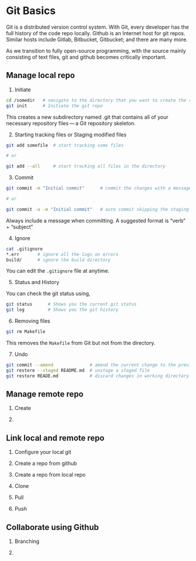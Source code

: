 # Git Basics

Git is a distributed version control system. With Git, every developer has the full history of the code repo locally. Github is an Internet host for git repos. Similar hosts include Gitlab, Bitbucket, Gitbucket; and there are many more.

As we transition to fully open-source programming, with the source mainly consisting of text files, git and github becomes critically important. 


## Manage local repo

1. Initiate

```bash
cd /somedir   # navigate to the directory that you want to create the repo
git init      # Initiate the git repo
```
This creates a new subdirectory named .git that contains all of your necessary repository files — a Git repository skeleton.

2. Starting tracking files or Staging modified files

```bash
git add somefile  # start tracking some files

# or

git add --all     # start tracking all files in the directory
```


3. Commit

```bash
git commit -m "Initial commit"      # commit the changes with a message

# or

git commit -a -m "Initial commit"   # auto commit skipping the staging area 
```

:::{.callout-tip}
Always include a message when committing. A suggested format is "verb" + "subject"
:::

4. Ignore

```bash
cat .gitignore
*.err       # ignore all the logs on errors
build/      # ignore the build directory
```

You can edit the `.gitignore` file at anytime. 

5. Status and History

You can check the git status using,

```bash
git status      # Shows you the current git status 
git log         # Shows you the git history
```

6. Removing files

```bash
git rm Makefile
```
This removes the `Makefile` from Git but not from the directory.

7. Undo

```bash
git commit --amend              # amend the current change to the previous commit
git restore --staged README.md  # unstage a staged file
git restore READE.md            # discard changes in working directory. 
```

## Manage remote repo

1. Create

2. 


## Link local and remote repo

1. Configure your local git

2. Create a repo from github

3. Create a repo from local repo

2. Clone

3. Pull

4. Push

## Collaborate using Github


1. Branching

2. 
